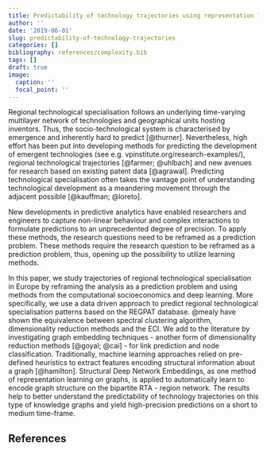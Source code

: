 ```yaml
---
title: Predictability of technology trajectories using representation learning on graphs
author: ''
date: '2019-06-01'
slug: predictability-of-technology-trajectories
categories: []
bibliography: references/complexity.bib
tags: []
draft: true
image:
  caption: ''
  focal_point: ''
---
```


Regional technological specialisation follows an underlying time-varying multilayer network of technologies and geographical units hosting inventors. Thus, the socio-technological system is characterised by emergence and inherently hard to predict [@thurner]. Nevertheless, high effort has been put into developing methods for predicting the development of emergent technologies (see e.g. vpinstitute.org/research-examples/), regional technological trajectories [@farmer; @uhlbach] and new avenues for research based on existing patent data [@agrawal]. Predicting technological specialisation often takes the vantage point of understanding technological development as a meandering movement through the adjacent possible [@kauffman; @loreto].

New developments in predictive analytics have enabled researchers and engineers to capture non-linear behaviour and complex interactions to formulate predictions to an unprecedented degree of precision. To apply these methods, the research questions need to be reframed as a prediction problem. These methods require the research question to be reframed as a prediction problem, thus, opening up the possibility to utilize learning methods. 

In this paper, we study trajectories of regional technological specialisation  in Europe by reframing the analysis as a prediction problem and using  methods from the computational socioeconomics and deep learning. More specifically, we use a data driven approach to predict regional technological specialisation patterns based on the REGPAT database. @mealy have shown the equivalence between spectral clustering algorithm, dimensionality reduction methods and the ECI. We add to the literature by investigating graph embedding techniques - another form of dimensionality reduction methods [@goyal; @cai] - for link prediction and node classification. Traditionally, machine learning approaches relied on pre-defined heuristics to extract features encoding structural information about a graph  [@hamilton]. Structural Deep Network Embeddings, as one method of representation learning on graphs, is applied to automatically learn to encode graph structure on the bipartite RTA - region network. The results help to better understand the predictability of technology trajectories on this type of knowledge graphs and yield high-precision predictions on a short to medium time-frame. 


## References